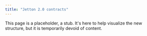```yaml
---
title: "Jetton 2.0 contracts"
---
```


This page is a placeholder, a stub. It's here to help visualize the new structure, but it is temporarily devoid of content.
